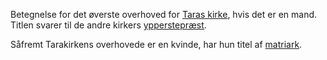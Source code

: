 {{title:Patriark}}
{{author:Laura Holmegaard}}
{{timestamp:2009-09-19T19:03:10Z}}
{{copyright:Patriark}}
Betegnelse for det øverste overhoved for [[Tara|Taras kirke]], hvis det er en mand.
Titlen svarer til de andre kirkers [[ypperstepræst]].

Såfremt Tarakirkens overhovede er en kvinde, har hun titel af [[matriark]].